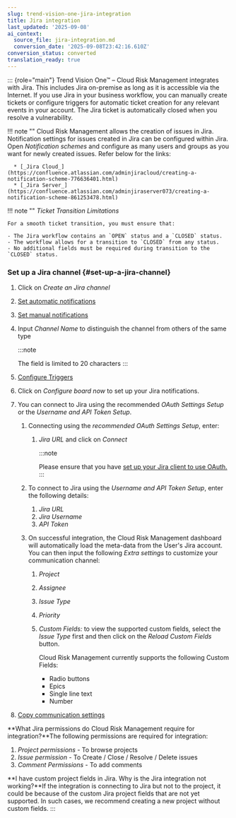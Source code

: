 ```yaml
---
slug: trend-vision-one-jira-integration
title: Jira integration
last_updated: '2025-09-08'
ai_context:
  source_file: jira-integration.md
  conversion_date: '2025-09-08T23:42:16.610Z'
conversion_status: converted
translation_ready: true
---
```


::: {role="main"}
Trend Vision One™ – Cloud Risk Management integrates with Jira. This includes Jira on-premise as long as it is accessible via the Internet. If you use Jira in your business workflow, you can manually create tickets or configure triggers for automatic ticket creation for any relevant events in your account. The Jira ticket is automatically closed when you resolve a vulnerability.

!!! note "" Cloud Risk Management allows the creation of issues in Jira. Notification settings for issues created in Jira can be configured within Jira. Open *Notification schemes* and configure as many users and groups as you want for newly created issues. Refer below for the links:

``` codeblock
  * [_Jira Cloud_](https://confluence.atlassian.com/adminjiracloud/creating-a-notification-scheme-776636401.html)
  * [_Jira Server_](https://confluence.atlassian.com/adminjiraserver073/creating-a-notification-scheme-861253478.html)
```

!!! note "" *Ticket Transition Limitations*

``` codeblock
For a smooth ticket transition, you must ensure that: 

- The Jira workflow contains an `OPEN` status and a `CLOSED` status.
- The workflow allows for a transition to `CLOSED` from any status.
- No additional fields must be required during transition to the `CLOSED` status.
```

### Set up a Jira channel {#set-up-a-jira-channel}

1.  Click on *Create an Jira channel*

2.  [Set automatic notifications](toggle-automatic-notifications.mdx)

3.  [Set manual notifications](toggle-manual-notifications.mdx)

4.  Input *Channel Name* to distinguish the channel from others of the same type

    :::note

    The field is limited to 20 characters
    :::

5.  [Configure Triggers](communication-triggers.mdx)

6.  Click on *Configure board now* to set up your Jira notifications.

7.  You can connect to Jira using the recommended *OAuth Settings Setup* or the *Username and API Token Setup*.

    1.  Connecting using the *recommended OAuth Settings Setup*, enter:

        1.  *Jira URL* and click on *Connect*

            :::note

            Please ensure that you have [set up your Jira client to use OAuth.](oauth-client-jira-setup.mdx)
            :::

    2.  To connect to Jira using the *Username and API Token Setup*, enter the following details:

        1.  *Jira URL*
        2.  *Jira Username*
        3.  *API Token*

    3.  On successful integration, the Cloud Risk Management dashboard will automatically load the meta-data from the User's Jira account. You can then input the following *Extra settings* to customize your communication channel:

        1.  *Project*

        2.  *Assignee*

        3.  *Issue Type*

        4.  *Priority*

        5.  *Custom Fields:* to view the supported custom fields, select the *Issue Type* first and then click on the *Reload Custom Fields* button.

            Cloud Risk Management currently supports the following Custom Fields:

            - Radio buttons
            - Epics
            - Single line text
            - Number

8.  [Copy communication settings](copy-communication-settings.mdx)

\*\*What Jira permissions do Cloud Risk Management require for integration?\*\*The following permissions are required for integration:

1.  *Project permissions* - To browse projects
2.  *Issue permission* - To Create / Close / Resolve / Delete issues
3.  *Comment Permissions* - To add comments

\*\*I have custom project fields in Jira. Why is the Jira integration not working?\*\*If the integration is connecting to Jira but not to the project, it could be because of the custom Jira project fields that are not yet supported. In such cases, we recommend creating a new project without custom fields.
:::
